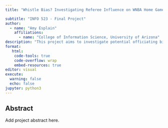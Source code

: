 ```yaml
---
title: "Whistle Bias? Investigating Referee Influence on WNBA Home Game Outcomes Using Data Mining"

subtitle: "INFO 523 - Final Project"
author: 
  - name: "Amy Esplain"
    affiliations:
      - name: "College of Information Science, University of Arizona"
description: "This project aims to investigate potential officiating bias in WNBA games by analyzing referee crew assignments, foul distributions, and game outcomes. The primary objective is to determine whether certain referee combinations disproportionately favor home teams or exhibit consistent patterns of foul disparities."
format:
   html:
    code-tools: true
    code-overflow: wrap
    embed-resources: true
editor: visual
execute:
  warning: false
  echo: false
jupyter: python3
---
```


## Abstract

Add project abstract here.